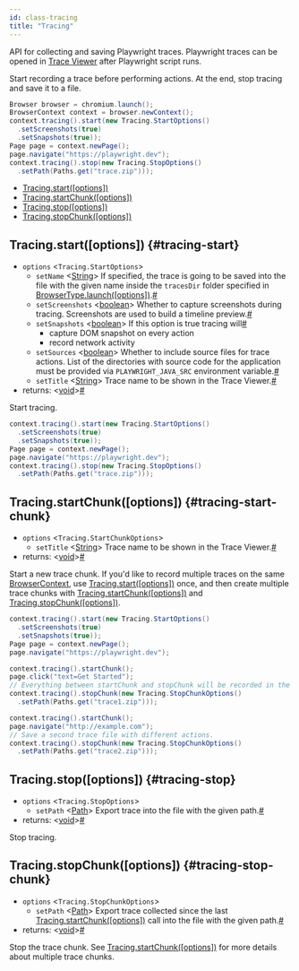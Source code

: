 ```yaml
---
id: class-tracing
title: "Tracing"
---
```


API for collecting and saving Playwright traces. Playwright traces can be opened in [Trace Viewer](./trace-viewer.mdx) after Playwright script runs.

Start recording a trace before performing actions. At the end, stop tracing and save it to a file.

```java
Browser browser = chromium.launch();
BrowserContext context = browser.newContext();
context.tracing().start(new Tracing.StartOptions()
  .setScreenshots(true)
  .setSnapshots(true));
Page page = context.newPage();
page.navigate("https://playwright.dev");
context.tracing().stop(new Tracing.StopOptions()
  .setPath(Paths.get("trace.zip")));
```


- [Tracing.start([options])](./api/class-tracing.mdx#tracing-start)
- [Tracing.startChunk([options])](./api/class-tracing.mdx#tracing-start-chunk)
- [Tracing.stop([options])](./api/class-tracing.mdx#tracing-stop)
- [Tracing.stopChunk([options])](./api/class-tracing.mdx#tracing-stop-chunk)

## Tracing.start([options]) {#tracing-start}
- `options` &#60;`Tracing.StartOptions`&#62;
  - `setName`<a aria-hidden="true" tabindex="-1" class="list-anchor-link" id="tracing-start-option-name"/> &#60;[String]&#62; If specified, the trace is going to be saved into the file with the given name inside the `tracesDir` folder specified in [BrowserType.launch([options])](./api/class-browsertype.mdx#browser-type-launch).<a href="#tracing-start-option-name" class="list-anchor">#</a>
  - `setScreenshots`<a aria-hidden="true" tabindex="-1" class="list-anchor-link" id="tracing-start-option-screenshots"/> &#60;[boolean]&#62; Whether to capture screenshots during tracing. Screenshots are used to build a timeline preview.<a href="#tracing-start-option-screenshots" class="list-anchor">#</a>
  - `setSnapshots`<a aria-hidden="true" tabindex="-1" class="list-anchor-link" id="tracing-start-option-snapshots"/> &#60;[boolean]&#62; If this option is true tracing will<a href="#tracing-start-option-snapshots" class="list-anchor">#</a>
    * capture DOM snapshot on every action
    * record network activity
  - `setSources`<a aria-hidden="true" tabindex="-1" class="list-anchor-link" id="tracing-start-option-sources"/> &#60;[boolean]&#62; Whether to include source files for trace actions. List of the directories with source code for the application must be provided via `PLAYWRIGHT_JAVA_SRC` environment variable.<a href="#tracing-start-option-sources" class="list-anchor">#</a>
  - `setTitle`<a aria-hidden="true" tabindex="-1" class="list-anchor-link" id="tracing-start-option-title"/> &#60;[String]&#62; Trace name to be shown in the Trace Viewer.<a href="#tracing-start-option-title" class="list-anchor">#</a>
- returns:<a aria-hidden="true" tabindex="-1" class="list-anchor-link" id="tracing-start-return"/> &#60;[void]&#62;<a href="#tracing-start-return" class="list-anchor">#</a>

Start tracing.

```java
context.tracing().start(new Tracing.StartOptions()
  .setScreenshots(true)
  .setSnapshots(true));
Page page = context.newPage();
page.navigate("https://playwright.dev");
context.tracing().stop(new Tracing.StopOptions()
  .setPath(Paths.get("trace.zip")));
```

## Tracing.startChunk([options]) {#tracing-start-chunk}
- `options` &#60;`Tracing.StartChunkOptions`&#62;
  - `setTitle`<a aria-hidden="true" tabindex="-1" class="list-anchor-link" id="tracing-start-chunk-option-title"/> &#60;[String]&#62; Trace name to be shown in the Trace Viewer.<a href="#tracing-start-chunk-option-title" class="list-anchor">#</a>
- returns:<a aria-hidden="true" tabindex="-1" class="list-anchor-link" id="tracing-start-chunk-return"/> &#60;[void]&#62;<a href="#tracing-start-chunk-return" class="list-anchor">#</a>

Start a new trace chunk. If you'd like to record multiple traces on the same [BrowserContext], use [Tracing.start([options])](./api/class-tracing.mdx#tracing-start) once, and then create multiple trace chunks with [Tracing.startChunk([options])](./api/class-tracing.mdx#tracing-start-chunk) and [Tracing.stopChunk([options])](./api/class-tracing.mdx#tracing-stop-chunk).

```java
context.tracing().start(new Tracing.StartOptions()
  .setScreenshots(true)
  .setSnapshots(true));
Page page = context.newPage();
page.navigate("https://playwright.dev");

context.tracing().startChunk();
page.click("text=Get Started");
// Everything between startChunk and stopChunk will be recorded in the trace.
context.tracing().stopChunk(new Tracing.StopChunkOptions()
  .setPath(Paths.get("trace1.zip")));

context.tracing().startChunk();
page.navigate("http://example.com");
// Save a second trace file with different actions.
context.tracing().stopChunk(new Tracing.StopChunkOptions()
  .setPath(Paths.get("trace2.zip")));
```

## Tracing.stop([options]) {#tracing-stop}
- `options` &#60;`Tracing.StopOptions`&#62;
  - `setPath`<a aria-hidden="true" tabindex="-1" class="list-anchor-link" id="tracing-stop-option-path"/> &#60;[Path]&#62; Export trace into the file with the given path.<a href="#tracing-stop-option-path" class="list-anchor">#</a>
- returns:<a aria-hidden="true" tabindex="-1" class="list-anchor-link" id="tracing-stop-return"/> &#60;[void]&#62;<a href="#tracing-stop-return" class="list-anchor">#</a>

Stop tracing.

## Tracing.stopChunk([options]) {#tracing-stop-chunk}
- `options` &#60;`Tracing.StopChunkOptions`&#62;
  - `setPath`<a aria-hidden="true" tabindex="-1" class="list-anchor-link" id="tracing-stop-chunk-option-path"/> &#60;[Path]&#62; Export trace collected since the last [Tracing.startChunk([options])](./api/class-tracing.mdx#tracing-start-chunk) call into the file with the given path.<a href="#tracing-stop-chunk-option-path" class="list-anchor">#</a>
- returns:<a aria-hidden="true" tabindex="-1" class="list-anchor-link" id="tracing-stop-chunk-return"/> &#60;[void]&#62;<a href="#tracing-stop-chunk-return" class="list-anchor">#</a>

Stop the trace chunk. See [Tracing.startChunk([options])](./api/class-tracing.mdx#tracing-start-chunk) for more details about multiple trace chunks.

[APIRequest]: ./api/class-apirequest.mdx "APIRequest"
[APIRequestContext]: ./api/class-apirequestcontext.mdx "APIRequestContext"
[APIResponse]: ./api/class-apiresponse.mdx "APIResponse"
[APIResponseAssertions]: ./test-assertions.mdx "APIResponseAssertions"
[Browser]: ./api/class-browser.mdx "Browser"
[BrowserContext]: ./api/class-browsercontext.mdx "BrowserContext"
[BrowserType]: ./api/class-browsertype.mdx "BrowserType"
[ConsoleMessage]: ./api/class-consolemessage.mdx "ConsoleMessage"
[Dialog]: ./api/class-dialog.mdx "Dialog"
[Download]: ./api/class-download.mdx "Download"
[ElementHandle]: ./api/class-elementhandle.mdx "ElementHandle"
[FileChooser]: ./api/class-filechooser.mdx "FileChooser"
[FormData]: ./api/class-formdata.mdx "FormData"
[Frame]: ./api/class-frame.mdx "Frame"
[FrameLocator]: ./api/class-framelocator.mdx "FrameLocator"
[JSHandle]: ./api/class-jshandle.mdx "JSHandle"
[Keyboard]: ./api/class-keyboard.mdx "Keyboard"
[Locator]: ./api/class-locator.mdx "Locator"
[LocatorAssertions]: ./test-assertions.mdx "LocatorAssertions"
[Mouse]: ./api/class-mouse.mdx "Mouse"
[Page]: ./api/class-page.mdx "Page"
[PageAssertions]: ./test-assertions.mdx "PageAssertions"
[Playwright]: ./api/class-playwright.mdx "Playwright"
[PlaywrightAssertions]: ./test-assertions.mdx "PlaywrightAssertions"
[PlaywrightException]: ./api/class-playwrightexception.mdx "PlaywrightException"
[Request]: ./api/class-request.mdx "Request"
[RequestOptions]: ./api/class-requestoptions.mdx "RequestOptions"
[Response]: ./api/class-response.mdx "Response"
[Route]: ./api/class-route.mdx "Route"
[Selectors]: ./api/class-selectors.mdx "Selectors"
[TimeoutError]: ./api/class-timeouterror.mdx "TimeoutError"
[Touchscreen]: ./api/class-touchscreen.mdx "Touchscreen"
[Tracing]: ./api/class-tracing.mdx "Tracing"
[Video]: ./api/class-video.mdx "Video"
[WebSocket]: ./api/class-websocket.mdx "WebSocket"
[WebSocketFrame]: ./api/class-websocketframe.mdx "WebSocketFrame"
[Worker]: ./api/class-worker.mdx "Worker"
[Element]: https://developer.mozilla.org/en-US/docs/Web/API/element "Element"
[EvaluationArgument]: ./evaluating.mdx#evaluation-argument "EvaluationArgument"
[Promise]: https://developer.mozilla.org/en-US/docs/Web/JavaScript/Reference/Global_Objects/Promise "Promise"
[iterator]: https://developer.mozilla.org/en-US/docs/Web/JavaScript/Reference/Iteration_protocols "Iterator"
[origin]: https://developer.mozilla.org/en-US/docs/Glossary/Origin "Origin"
[selector]: https://developer.mozilla.org/en-US/docs/Web/CSS/CSS_Selectors "selector"
[Serializable]: https://developer.mozilla.org/en-US/docs/Web/JavaScript/Reference/Global_Objects/JSON/stringify#Description "Serializable"
[UIEvent.detail]: https://developer.mozilla.org/en-US/docs/Web/API/UIEvent/detail "UIEvent.detail"
[UnixTime]: https://en.wikipedia.org/wiki/Unix_time "Unix Time"
[xpath]: https://developer.mozilla.org/en-US/docs/Web/XPath "xpath"

[boolean]: https://docs.oracle.com/javase/tutorial/java/nutsandbolts/datatypes.html "boolean"
[byte&#91;&#93;]: https://docs.oracle.com/javase/tutorial/java/nutsandbolts/datatypes.html "byte[]"
[Consumer]: https://docs.oracle.com/javase/8/docs/api/java/util/function/Consumer.html "Consumer"
[double]: https://docs.oracle.com/javase/tutorial/java/nutsandbolts/datatypes.html "double"
[InputStream]: https://docs.oracle.com/javase/8/docs/api/java/io/InputStream.html "InputStream"
[int]: https://docs.oracle.com/javase/tutorial/java/nutsandbolts/datatypes.html "int"
[List]: https://docs.oracle.com/javase/8/docs/api/java/util/List.html "List"
[Map]: https://docs.oracle.com/javase/8/docs/api/java/util/Map.html "Map"
[null]: https://docs.oracle.com/javase/specs/jls/se8/html/jls-3.html#jls-3.10.7 "null"
[Object]: https://docs.oracle.com/javase/8/docs/api/java/lang/Object.html "Object"
[Path]: https://docs.oracle.com/javase/8/docs/api/java/nio/file/Path.html "Path"
[Pattern]: https://docs.oracle.com/javase/8/docs/api/java/util/regex/Pattern.html "Pattern"
[Predicate]: https://docs.oracle.com/javase/8/docs/api/java/util/function/Predicate.html "Predicate"
[void]: https://docs.oracle.com/javase/tutorial/java/javaOO/methods.html "void"
[Runnable]: https://docs.oracle.com/javase/8/docs/api/java/lang/Runnable.html "Runnable"
[RuntimeException]: https://docs.oracle.com/javase/8/docs/api/java/lang/RuntimeException.html "RuntimeException"
[String]: https://docs.oracle.com/javase/8/docs/api/java/lang/String.html "String"

[all available image tags]: https://mcr.microsoft.com/v2/playwright/java/tags/list "all available image tags"
[Docker Hub]: https://hub.docker.com/_/microsoft-playwright-java "Docker Hub"
[Dockerfile.focal]: https://github.com/microsoft/playwright-java/blob/master/Dockerfile.focal "Dockerfile.focal"
